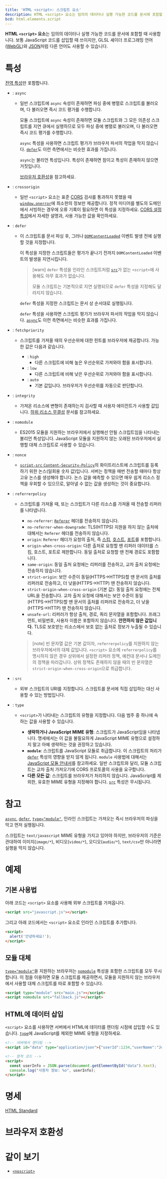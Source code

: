 ```yaml
---
title: 'HTML <script>: 스크립트 요소'
description: HTML <script> 요소는 임의의 데이터나 실행 가능한 코드를 문서에 포함할 때 사용합니다. 보통 JavaScript 코드를 삽입할 때 쓰이지만, GLSL 셰이더 프로그래밍 언어(WebGL)와 JSON처럼 다른 언어도 사용할 수 있습니다.
bcd: html.elements.script
---
```


**HTML `<script>` 요소**는 임의의 데이터나 실행 가능한 코드를 문서에 포함할 때 사용합니다. 보통 JavaScript 코드를 삽입할 때 쓰이지만, GLSL 셰이더 프로그래밍 언어([WebGL](https://developer.mozilla.org/en-US/docs/Web/API/WebGL_API))와 [JSON](https://developer.mozilla.org/en-US/docs/Glossary/JSON)처럼 다른 언어도 사용할 수 있습니다.

# 특성

[전역 특성](/docs/Web/HTML/Global_attributes)만 포함합니다.

- : `async`

  - 일반 스크립트에 `async` 속성이 존재하면 파싱 중에 병렬로 스크립트를 불러오며, 다 불러오면 즉시 코드 평가를 수행합니다.

    모듈 스크립트에 `async` 속성이 존재하면 모듈 스크립트와 그 모든 의존성 스크립트를 지연 큐에서 실행하므로 모두 파싱 중에 병렬로 불러오며, 다 불러오면 즉시 코드 평가를 수행합니다.

    `async` 특성을 사용하면 스크립트 평가가 브라우저 파서의 작업을 막지 않습니다. [`defer`](#term-defer)도 이런 측면에서는 비슷한 효과를 가집니다.

    `async`는 불리언 특성입니다. 특성이 존재하면 참이고 특성이 존재하지 않으면 거짓입니다.

    [브라우저 호환성](#브라우저-호환성)을 참고하세요.

- : `crossorigin`

  - 일반 `<script>` 요소는 표준 [CORS](https://developer.mozilla.org/en-US/docs/Glossary/CORS) 검사를 통과하지 못했을 때 [`window.onerror`](https://developer.mozilla.org/en-US/docs/Web/API/GlobalEventHandlers/onerror)에 최소한의 정보만 제공합니다. 정적 미디어를 별도의 도메인에서 서빙하는 경우에 오류 기록이 필요하면 이 특성을 지정하세요. [CORS 설정 특성](https://developer.mozilla.org/en-US/docs/Web/HTML/Attributes/crossorigin)에서 자세한 설명과, 사용 가능한 값을 확인하세요.

- : `defer`

  - 이 스크립트를 문서 파싱 후, 그러나 [`DOMContentLoaded`](https://developer.mozilla.org/en-US/docs/Web/API/Document/DOMContentLoaded_event) 이벤트 발생 전에 실행할 것을 지정합니다.

    이 특성을 지정한 스크립트들은 평가가 끝나기 전까지 `DOMContentLoaded` 이벤트의 발생을 지연시킵니다.

    > [warn] `defer` 특성을 인라인 스크립트처럼 [`src`](#term-src)가 없는 `<script>`에 사용해도 아무 효과가 없습니다.
    >
    > 모듈 스크립트는 기본적으로 지연 실행되므로 `defer` 특성을 지정해도 달라지지 않습니다.

    `defer` 특성을 지정한 스크립트는 문서 상 순서대로 실행됩니다.

    `defer` 특성을 사용하면 스크립트 평가가 브라우저 파서의 작업을 막지 않습니다. [`async`](#term-async)도 이런 측면에서는 비슷한 효과를 가집니다.

- : `fetchpriority` <Experimental />

  - 스크립트를 가져올 때의 우선순위에 대한 힌트를 브라우저에 제공합니다. 가능한 값은 다음과 같습니다.

    - : `high`
      - 다른 스크립트에 비해 높은 우선순위로 가져와야 함을 표시합니다.
    - : `low`
      - 다른 스크립트에 비해 낮은 우선순위로 가져와야 함을 표시합니다.
    - : `auto`
      - 기본 값입니다. 브라우저가 우선순위를 자동으로 판단합니다.

- : `integrity`

  - 가져온 리소스에 변형이 존재하는지 검사할 때 사용자 에이전트가 사용할 값입니다. [하위 리소스 무결성](https://developer.mozilla.org/en-US/docs/Web/Security/Subresource_Integrity) 문서를 참고하세요.

- : `nomodule`
  - ES2015 모듈을 지원하는 브라우저에서 실행해선 안될 스크립트임을 나타내는 불리언 특성입니다. JavaScript 모듈을 지원하지 않는 오래된 브라우저에서 실행할 대체 스크립트로 사용할 수 있습니다.
- : `nonce`
  - [`script-src` `Content-Security-Policy`](https://developer.mozilla.org/en-US/docs/Web/HTTP/Headers/Content-Security-Policy/script-src)의 화이트리스트에 스크립트를 등록하기 위한 논스(일회용 숫자 값)입니다. 서버는 정책을 매번 전송할 때마다 항상 고유 논스를 생성해야 합니다. 논스 값을 예측할 수 있으면 매우 쉽게 리소스 정책을 우회할 수 있으므로, 알아낼 수 없는 값을 생성하는 것이 중요합니다.
- : `referrerpolicy`

  - 스크립트를 가져올 때, 또는 스크립트가 다른 리소스를 가져올 때 전송할 리퍼러를 나타냅니다.

    - `no-referrer`: [`Referer`](https://developer.mozilla.org/en-US/docs/Web/HTTP/Headers/Referer) 헤더를 전송하지 않습니다.
    - `no-referrer-when-downgrade`: TLS(HTTPS) 지원을 하지 않는 출처에 대해서는 `Referer` 헤더를 전송하지 않습니다.
    - `origin`: `Referer` 헤더가 요청의 출처, 즉 [스킴](https://developer.mozilla.org/en-US/docs/Learn/Common_questions/What_is_a_URL), [호스트](https://developer.mozilla.org/en-US/docs/Glossary/Host), [포트](https://developer.mozilla.org/en-US/docs/Glossary/Port)를 포함합니다.
    - `origin-when-cross-origin`: 다른 출처로 요청할 땐 리퍼러 데이터를 스킴, 호스트, 포트로 제한합니다. 동일 출처로 요청할 땐 전체 경로도 포함합니다.
    - `same-origin`: 동일 출처 요청에는 리퍼러를 전송하고, 교차 출처 요청에는 전송하지 않습니다.
    - `strict-origin`: 보안 수준이 동일(HTTPS→HTTPS)할 땐 문서의 출처를 리퍼러로 전송하고, 더 낮을(HTTPS→HTTP) 땐 전송하지 않습니다.
    - `strict-origin-when-cross-origin` (기본 값): 동일 출처 요청에는 전체 URL을 전송합니다. 교차 출처 요청에 대해서는 보안 수준이 동일(HTTPS→HTTPS)할 땐 문서의 출처를 리퍼러로 전송하고, 더 낮을(HTTPS→HTTP) 땐 전송하지 않습니다.
    - `unsafe-url`: 리퍼러가 항상 출처, 경로, 쿼리 문자열을 포함합니다. 프래그먼트, 비밀번호, 사용자 이름은 포함하지 않습니다. **안전하지 않은 값입니다.** TLS로 보호받는 리소스에서 보호 없는 출처로 정보가 누출될 수 있습니다.

    > [note]
    > 빈 문자열 값은 기본 값이자, `referrerpolicy`를 지원하지 않는 브라우저에서의 대체 값입니다. `<script>` 요소에 `referrerpolicy`를 명시하지 않은 경우 상위에서 설정한 리퍼러 정책, 예컨대 문서나 도메인의 정책을 따라갑니다. 상위 정책도 존재하지 않을 때의 빈 문자열은 `strict-origin-when-cross-origin`으로 취급합니다.

- : `src`
  - 외부 스크립트의 URI를 지정합니다. 스크립트를 문서에 직접 삽입하는 대신 사용할 수 있는 방법입니다.
- : `type`

  - `<script>`가 나타내는 스크립트의 유형을 지정합니다. 다음 범주 중 하나에 속하는 값을 사용할 수 있습니다.

    - **생략하거나 JavaScript MIME 유형**: 스크립트가 JavaScript임을 나타냅니다. 명세에서는 이 값을 불필요하게 JavaScript MIME 유형으로 설정하지 말고 아예 생략하는 것을 권장하고 있습니다.
    - **`module`**: 스크립트를 JavaScript 모듈로 취급합니다. 이 스크립트의 처리가 [`defer`](#term-defer) 특성의 영향을 받지 않게 됩니다. `module` 사용법에 대해서는 [JavaScript 모듈 안내서](https://developer.mozilla.org/en-US/docs/Web/JavaScript/Guide/Modules)를 참고하세요. 일반 스크립트와 달리, 모듈 스크립트는 교차 출처 가져오기에 CORS 프로토콜의 사용을 요구합니다.
    - **다른 모든 값**: 스크립트를 브라우저가 처리하지 않습니다. JavaScript를 제외한, 유효한 MIME 유형을 지정해야 합니다. [`src`](#term-src) 특성은 무시됩니다.

# 참고

[`async`](#term-async), [`defer`](#term-defer), [`type="module"`](#term-type), 인라인 스크립트는 가져오는 즉시 브라우저의 파싱을 막고 먼저 실행됩니다.

스크립트는 `text/javascript` MIME 유형을 가지고 있어야 하지만, 브라우저의 기준은 관대하여 이미지(`image/*`), 비디오(`video/*`), 오디오(`audio/*`), `text/csv`만 아니라면 실행을 막지 않습니다.

# 예제

## 기본 사용법

아래 코드는 `<script>` 요소를 사용해 외부 스크립트를 가져옵니다.

```html
<script src="javascript.js"></script>
```

그리고 아래 코드에서는 `<script>` 요소로 인라인 스크립트를 추가합니다.

```html
<script>
  alert('안녕하세요!');
</script>
```

## 모듈 대체

[`type="module"`](#term-type)을 지원하는 브라우저는 [`nomodule`](#term-nomodule) 특성을 포함한 스크립트를 모두 무시합니다. 이 점을 이용하면 모듈 스크립트를 제공하면서, 모듈을 지원하지 않는 브라우저에서 사용할 대체 스크립트를 따로 포함할 수 있습니다.

```html
<script type="module" src="main.js"></script>
<script nomodule src="fallback.js"></script>
```

## HTML에 데이터 삽입

`<script>` 요소를 사용하면 서버에서 HTML에 데이터를 렌더링 시점에 삽입할 수도 있습니다. [`type`](#term-type)에 JavaScript를 제외한 MIME 유형을 지정하세요.

```html
<!-- 서버에서 렌더링 -->
<script id="data" type="application/json">{"userId":1234,"userName":"John Doe","memberSince":"2000-01-01T00:00:00.000Z"}</script>

<!-- 정적 코드 -->
<script>
  const userInfo = JSON.parse(document.getElementById("data").text);
  console.log("사용자 정보: %o", userInfo);
</script>
```

# 명세

[HTML Standard](https://html.spec.whatwg.org/multipage/scripting.html#the-script-element)

# 브라우저 호환성

<BrowserCompat data={props.bcd} />

# 같이 보기

- [`<noscript>`](./noscript)
